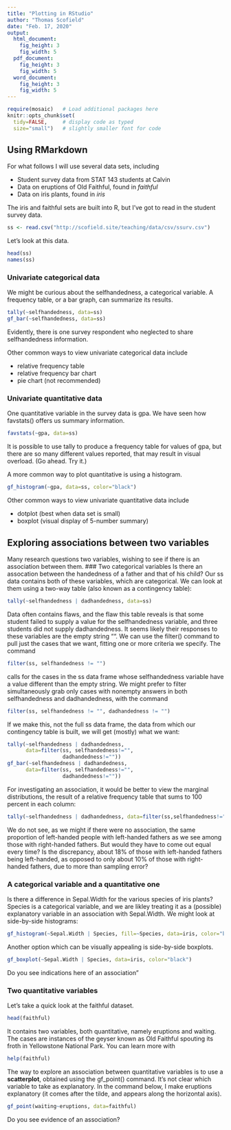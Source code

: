 ```yaml
---
title: "Plotting in RStudio"
author: "Thomas Scofield"
date: "Feb. 17, 2020"
output: 
  html_document:
    fig_height: 3
    fig_width: 5
  pdf_document:
    fig_height: 3
    fig_width: 5
  word_document:
    fig_height: 3
    fig_width: 5
---
```


```r
require(mosaic)   # Load additional packages here 
knitr::opts_chunk$set(
  tidy=FALSE,     # display code as typed
  size="small")   # slightly smaller font for code
```

## Using RMarkdown
For what follows I will use several data sets, including

 * Student survey data from STAT 143 students at Calvin
 * Data on eruptions of Old Faithful, found in *faithful*
 * Data on iris plants, found in *iris*

The iris and faithful sets are built into R, but I've got to read in the student survey data.
```r
ss <- read.csv("http://scofield.site/teaching/data/csv/ssurv.csv")
```
Let's look at this data.
```r
head(ss)
names(ss)
```

### Univariate categorical data
We might be curious about the selfhandedness, a categorical variable.  A frequency table, or a bar graph, can summarize its results.
```r
tally(~selfhandedness, data=ss)
gf_bar(~selfhandedness, data=ss)
```
Evidently, there is one survey respondent who neglected to share selfhandedness information.

Other common ways to view univariate categorical data include

 * relative frequency table
 * relative frequency bar chart
 * pie chart (not recommended)

### Univariate quantitative data
One quantitative variable in the survey data is gpa.  We have seen how favstats() offers us summary information.
```r
favstats(~gpa, data=ss)
```
It is possible to use tally to produce a frequency table for values of gpa, but there are so many different values reported, that may result in visual overload.  (Go ahead.  Try it.)

A more common way to plot quantitative is using a histogram.
```r
gf_histogram(~gpa, data=ss, color="black")
```

Other common ways to view univariate quantitative data include

 * dotplot (best when data set is small)
 * boxplot (visual display of 5-number summary)

## Exploring associations between two variables
Many research questions two variables, wishing to see if there is an association between them.
### Two categorical variables
Is there an assocation between the handedness of a father and that of his child?  Our ss data contains both of these variables, which are categorical.  We can look at them using a two-way table (also known as a contingency table):
```r
tally(~selfhandedness | dadhandedness, data=ss)
```
Data often contains flaws, and the flaw this table reveals is that some student failed to supply a value for the selfhandedness variable, and three students did not supply dadhandedness.  It seems likely their responses to these variables are the empty string "".  We can use the filter() command to pull just the cases that we want, fitting one or more criteria we specify.  The command
```r
filter(ss, selfhandedness != "")
```
calls for the cases in the ss data frame whose selfhandedness variable have a value different than the empty string.  We might prefer to filter simultaneously grab only cases with nonempty answers in both selfhandedness and dadhandedness, with the command
```r
filter(ss, selfhandedness != "", dadhandedness != "")
```

If we make this, not the full ss data frame, the data from which our contingency table is built, we will get (mostly) what we want: 

```r
tally(~selfhandedness | dadhandedness, 
      data=filter(ss, selfhandedness!="",
                  dadhandedness!=""))
gf_bar(~selfhandedness | dadhandedness, 
      data=filter(ss, selfhandedness!="",
                  dadhandedness!=""))
```
For investigating an association, it would be better to view the marginal distributions, the result of a relative frequency table that sums to 100 percent in each column:
```r
tally(~selfhandedness | dadhandedness, data=filter(ss,selfhandedness!="", dadhandedness!=""), format="proportion")
```
We do not see, as we might if there were no association, the same proportion of left-handed people with left-handed fathers as we see among those with right-handed fathers.  But would they have to come out equal every time?  Is the discrepancy, about 18\% of those with left-handed fathers being left-handed, as opposed to only about 10\% of those with right-handed fathers, due to more than sampling error?

### A categorical variable and a quantitative one
Is there a difference in Sepal.Width for the various species of iris plants?  Species is a categorical variable, and we are likley treating it as a (possible) explanatory variable in an association with Sepal.Width.  We might look at side-by-side histograms:
```r
gf_histogram(~Sepal.Width | Species, fill=~Species, data=iris, color="black")
```
Another option which can be visually appealing is side-by-side boxplots.
```r
gf_boxplot(~Sepal.Width | Species, data=iris, color="black")
```
Do you see indications here of an association"

### Two quantitative variables
Let's take a quick look at the faithful dataset.
```r
head(faithful)
```
It contains two variables, both quantitative, namely eruptions and waiting.  The cases are instances of the geyser known as Old Faithful spouting its froth in Yellowstone National Park.  You can learn more with
```r
help(faithful)
```
The way to explore an association between quantitative variables is to use a **scatterplot**, obtained using the gf_point() command.  It's not clear which variable to take as explanatory.  In the command below, I make eruptions explanatory (it comes after the tilde, and appears along the horizontal axis).
```r
gf_point(waiting~eruptions, data=faithful)
```
Do you see evidence of an association?